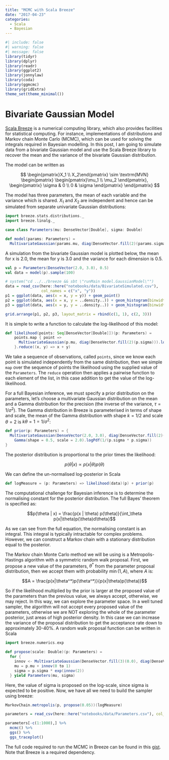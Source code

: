 ```yaml
---
title: "MCMC with Scala Breeze"
date: "2017-04-23"
categories:
  - Scala
  - Bayesian
---
```


```r
#| include: false
#| warning: false
#| message: false
library(tidyr)
library(dplyr)
library(readr)
library(ggplot2)
library(jonnylaw)
library(coda)
library(ggmcmc)
library(gridExtra)
theme_set(theme_minimal())
```

# Bivariate Gaussian Model

[Scala Breeze](https://github.com/scalanlp/breeze) is a numerical computing library, which also provides facilities for statistical computing. For instance, implementations of distributions and Markov chain Monte Carlo (MCMC), which can be used for solving the integrals required in Bayesian modelling. In this post, I am going to simulate data from a bivariate Gaussian model and use the Scala Breeze library to recover the mean and the variance of the bivariate Gaussian distribution.

The model can be written as

$$ \begin{pmatrix}X_1 \\ X_2\end{pmatrix} \sim \textrm{MVN}
  \begin{pmatrix}
    \begin{pmatrix}\mu_1 \\ \mu_2 \end{pmatrix}, 
    \begin{pmatrix} \sigma & 0 \\ 0 & \sigma \end{pmatrix} 
  \end{pmatrix} $$

The model has three parameters, the mean of each variable and the variance which is shared. $X_1$ and $X_2$ are independent and hence can be simulated from separate univariate Gaussian distributions:

```scala
import breeze.stats.distributions._
import breeze.linalg._

case class Parameters(mu: DenseVector[Double], sigma: Double)

def model(params: Parameters) = 
  MultivariateGaussian(params.mu, diag(DenseVector.fill(2)(params.sigma)))
```

A simulation from the bivariate Gaussian model is plotted below, the mean for x is 2.0, the mean for y is 3.0 and the variance for each dimension is 0.5.

```scala
val p = Parameters(DenseVector(2.0, 3.0), 0.5)
val data = model(p).sample(100)
```

```r
# system("cd ../../breeze && sbt \"runMain model.GaussianModel\"")
data = read_csv(here::here("notebooks/data/BivariateSimulated.csv"), 
                col_names = c("x", "y"))
p1 = ggplot(data, aes(x = x, y = y)) + geom_point()
p2 = ggplot(data, aes(x = x, y = ..density..)) + geom_histogram(binwidth = 0.1)
p3 = ggplot(data, aes(x = y, y = ..density..)) + geom_histogram(binwidth = 0.1)

grid.arrange(p1, p2, p3, layout_matrix = rbind(c(1, 1), c(2, 3)))
```

It is simple to write a function to calculate the log-likelihood of this model:

```scala
def likelihood(points: Seq[DenseVector[Double]])(p: Parameters) =
    points.map { point => 
      MultivariateGaussian(p.mu, diag(DenseVector.fill(2)(p.sigma))).logPdf(point)
    }.reduce((x, y) => x + y)
```

We take a sequence of observations, called `points`, since we know each point is simulated independently from the same distribution, then we simple `map` over the sequence of points the likelihood using the supplied value of the `Parameters`. The `reduce` operation then applies a pairwise function to each element of the list, in this case addition to get the value of the log-likelihood.

For a full Bayesian inference, we must specify a prior distribution on the parameters, let's choose a multivariate Gaussian distribution on the mean and a Gamma distribution for the precision (the inverse of the variance, $\tau = 1/\sigma^2$). The Gamma distribution in Breeze is parameterised in terms of shape and scale, the mean of the Gamma distribution with shape $k = 1/2$ and scale $\theta = 2$ is $k\theta = 1 = 1/\sigma^2$:

```scala
def prior(p: Parameters) = {
  MultivariateGaussian(DenseVector(2.0, 3.0), diag(DenseVector.fill(2)(3.0))).logPdf(p.mu) +
    Gamma(shape = 0.5, scale = 2.0).logPdf(1/(p.sigma * p.sigma))
}
```

The posterior distribution is proportional to the prior times the likelihood:

$$p(\theta | x) \propto p(x | \theta) p(\theta)$$

We can define the un-normalised log-posterior in Scala

```scala
def logMeasure = (p: Parameters) => likelihood(data)(p) + prior(p)
```

The computational challenge for Bayesian inference is to determine the normalising constant for the posterior distribution. The full Bayes' theorem is specified as:

$$p(\theta | x) = \frac{p(x | \theta) p(\theta)}{\int_\theta p(x|\theta)p(\theta)d\theta}$$

As we can see from the full equation, the normalising constant is an integral. This integral is typically intractable for complex problems. However, we can construct a Markov chain with a stationary distribution equal to the posterior. 

The Markov chain Monte Carlo method we will be using is a Metropolis-Hastings algorithm with a symmetric random walk proposal. First, we propose a new value of the parameters, $\theta^*$ from the parameter proposal distribution, then we accept them with probability $\min(1, A)$, where $A$ is:

$$A = \frac{p(x|\theta^*)p(\theta^*)}{p(x|\theta)p(\theta)}$$

So if the likelihood multiplied by the prior is larger at the proposed value of the parameters than the previous value, we always accept, otherwise, we may reject. In this way, we can explore the parameter space. In a well tuned sampler, the algorithm will not accept every proposed value of the parameters, otherwise we are NOT exploring the whole of the parameter posterior, just areas of high posterior density. In this case we can increase the variance of the proposal distribution to get the acceptance rate down to approximately 30-40%. A random walk proposal function can be written in Scala

```scala
import breeze.numerics.exp

def propose(scale: Double)(p: Parameters) = 
  for {
    innov <- MultivariateGaussian(DenseVector.fill(3)(0.0), diag(DenseVector.fill(3)(scale)))
    mu = p.mu + innov(0 to 1)
    sigma = p.sigma * exp(innov(2))
  } yield Parameters(mu, sigma)
```

Here, the value of sigma is proposed on the log-scale, since sigma is expected to be positive. Now, we have all we need to build the sampler using breeze:

```scala
MarkovChain.metropolis(p, propose(0.05))(logMeasure)
```

```r
parameters = read_csv(here::here("notebooks/data/Parameters.csv"), col_names = c("mu_1", "mu_2", "sigma"))

parameters[-c(1:1000),] %>%
  mcmc() %>%
  ggs() %>%
  ggs_traceplot()
```

The full code required to run the MCMC in Breeze can be found in this [gist](https://gist.github.com/jonnylaw/b75147d08ea89ec1b78fa94d5a4d2f7d). Note that Breeze is a required dependency.

